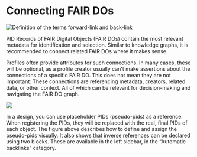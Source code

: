 # Connecting FAIR DOs

![Definition of the terms forward-link and back-link](../img/blocks/connecting-fair-dos/term-reference-inverse.drawio.png)

PID Records of FAIR Digital Objects (FAIR DOs) contain
the most relevant metadata for identification and selection.
Similar to knowledge graphs, it is recommended to connect related FAIR DOs where it makes sense.

Profiles often provide attributes for such connections.
In many cases, these will be optional, as a profile creator usually can't make assertions about the connections of a specific FAIR DO.
This does not mean they are not important:
These connections are referencing
metadata,
creators,
related data,
or other context.
All of which can be relevant for decision-making and navigating the FAIR DO graph.

![](../img/blocks/connecting-fair-dos/use.drawio.png)

In a design, you can use placeholder PIDs (pseudo-pids) as a reference.
When registering the PIDs, they will be replaced with the real, final PIDs of each object.
The figure above describes how to define and assign the pseudo-pids visually.
It also shows that inverse references can be declared using two blocks.
These are available in the left sidebar, in the “Automatic backlinks” category.
